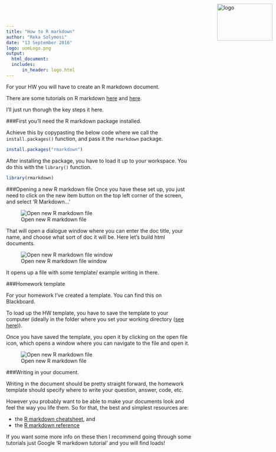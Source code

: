 ```yaml
---
title: "How to R markdown"
author: "Reka Solymosi"
date: "13 September 2016"
logo: uomLogo.png
output:
  html_document:
  includes:
      in_header: logo.html
---
```

<img src="uomLogo.png" alt="logo" height="100" width="150" style="position:absolute;top:10px;right:10px;" />

For your HW you will have to create an R markdown document. 

There are some tutorials on R markdown [here](http://rmarkdown.rstudio.com/lesson-1.html) and [here](http://www.jacolienvanrij.com/Tutorials/tutorialMarkdown.html). 

I'll just run thorugh the key steps it here. 

###First you'll need the R markdown package installed.

Achieve this by copypasting the below code where we call the `install.packages()` function, and pass it the `rmarkdown` package.

```r
install.packages("rmarkdown")
```

After installing the package, you have to load it up to your workspace. You do this with the `library()` function.

```r
library(rmarkdown)
```


###Opening a new R markdown file
Once you have these set up, you just need to click on the new item button on the top left corner of the screen, and select 'R Markdown...'

![Open new R markdown file](introDayImgs/openNewRmkdn.png)

That will open a dialogue window where you can enter the doc title, your name, and choose what sort of doc it will be. Here let's build html documents. 

![Open new R markdown file window](introDayImgs/newRMkdnSelects.png)

It opens up a file with some template/ example writing in there. 

###Homework template

For your homework I've created a template. You can find this on Blackboard. 

To load up the HW template, you have to save the template to your computer (ideally in the folder where you set your working directory ([see here](https://rawgit.com/maczokni/R-for-Criminologists/master/Intro_day_2.html))). 

Once you have saved the template, you open it by clicking on the open file icon, which opens a window where you can navigate to the file and open it. 

![Open new R markdown file](introDayImgs/openfile.png)

###Writing in your document. 

Writing in the document should be pretty straight forward, the homework template should specify where to write your question, answer, code, etc.

However you probably want to be able to make your documents look and feel the way you life them. So for that, the best and simplest resources are:

- the [R markdown cheatsheet](https://www.rstudio.com/wp-content/uploads/2016/03/rmarkdown-cheatsheet-2.0.pdf), and 
- the [R markdown reference](https://www.rstudio.com/wp-content/uploads/2015/03/rmarkdown-reference.pdf)

If you want some more info on these then I recommend going through some tutorials just Google 'R markdown tutorial' and you will find loads!

